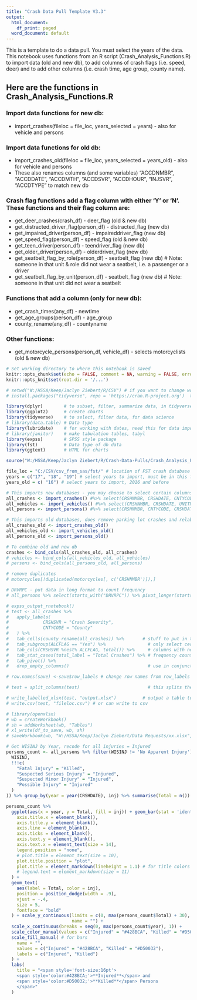 ```yaml
---
title: "Crash Data Pull Template V3.3"
output:
  html_document:
    df_print: paged
  word_document: default
---
```


This is a template to do a data pull. You must select the years of the data.  This notebook uses functions from an R script (Crash_Analysis_Functions.R) to import data (old and new db), to add columns of crash flags (i.e. speed, deer) and to add other columns (i.e. crash time, age group, county name).

## Here are the functions in Crash_Analysis_Functions.R

### Import data functions for new db:
+ import_crashes(fileloc = file_loc, years_selected = years)         - also for vehicle and persons  

### Import data functions for old db:
+ import_crashes_old(fileloc = file_loc, years_selected = years_old) - also for vehicle and persons  
+ These also renames columns (and some variables) "ACCDNMBR", "ACCDDATE", "ACCDMTH", "ACCDSVR", "ACCDHOUR", "INJSVR", "ACCDTYPE" to match new db  

### Crash flag functions add a flag column with either 'Y' or 'N'. These functions and their flag column are:
+ get_deer_crashes(crash_df)            - deer_flag (old & new db)  
+ get_distracted_driver_flag(person_df) - distracted_flag (new db)  
+ get_impaired_driver(person_df)        - impaireddriver_flag (new db)  
+ get_speed_flag(person_df)             - speed_flag (old & new db)  
+ get_teen_driver(person_df)            - teendriver_flag (new db)  
+ get_older_driver(person_df)           - olderdriver_flag (new db)  
+ get_seatbelt_flag_by_role(person_df)  - seatbelt_flag (new db)    # Note: someone in that unit & role did not wear a seatbelt, i.e. a passenger or a driver  
+ get_seatbelt_flag_by_unit(person_df)  - seatbelt_flag (new db)    # Note: someone in that unit did not wear a seatbelt  

### Functions that add a column (only for new db):
+ get_crash_times(any_df)               - newtime  
+ get_age_groups(person_df)             - age_group  
+ county_rename(any_df)                 - countyname  

### Other functions:
+ get_motorcycle_persons(person_df, vehicle_df) - selects motorcyclists (old & new db)  

```r
# Set working directory to where this notebook is saved
knitr::opts_chunk$set(echo = FALSE, comment = NA, warning = FALSE, error = FALSE, message = FALSE, tidy = TRUE, fig.dim = c(7, 4), global.par = TRUE)
knitr::opts_knit$set(root.dir = '/...')
```

```r
# setwd("W:/HSSA/Keep/Jaclyn Ziebert/R/CSV") # if you want to change wd, put this in the code block
# install.packages("tidyverse", repo = 'https://cran.R-project.org')  try this to install packages in base R, not RStudio

library(dplyr)        # to subset, filter, summarize data, in tidyverse, replaces plyr
library(ggplot2)      # create charts
library(tidyverse)    # to select, filter data, for data science
# library(data.table) # Data type
library(lubridate)    # for working with dates, need this for data import
# library(janitor)    # make tabulation tables, tabyl
library(expss)        # SPSS style package
library(fst)          # Data type of db data
library(ggtext)       # HTML for charts

source("W:/HSSA/Keep/Jaclyn Ziebert/R/Crash-Data-Pulls/Crash_Analysis_Functions.R") # Source of all the functions
```

```r
file_loc = "C:/CSV/csv_from_sas/fst/" # location of FST crash database files to load
years = c("17", "18", "19") # select years to import, must be in this format
years_old = c( "16") # select years to import, 2016 and before
```

```r
# This imports new databases - you may choose to select certain columns
all_crashes <- import_crashes() #%>% select(CRSHNMBR, CRSHDATE, CNTYCODE, CRSHSVR, CRSHTYPE, starts_with("ANMLTY")) # columns to select
all_vehicles <- import_vehicles() #%>% select(CRSHNMBR, CRSHDATE, UNITNMBR, VEHTYPE)
all_persons <- import_persons() #%>% select(CRSHNMBR, CNTYCODE, CRSHDATE, UNITNMBR, DRVRFLAG, HLMTUSE, EYEPROT, SFTYEQP, ROLE, SEX, AGE, DISTACT, starts_with("DRVRPC"), starts_with("STATNM"), starts_with("DRVRDS"))

# This imports old databases, does remove parking lot crashes and relabels columns
all_crashes_old <- import_crashes_old()
all_vehicles_old <- import_vehicles_old()
all_persons_old <- import_persons_old()

# To combine old and new db
crashes <- bind_cols(all_crashes_old, all_crashes)
# vehicles <- bind_cols(all_vehicles_old, all_vehicles)
# persons <- bind_cols(all_persons_old, all_persons)
```

```r
# remove duplicates
# motorcycles[!duplicated(motorcycles[, c('CRSHNMBR')]),]

# DRVRPC - put data in long format to count frequency
# all_persons %>% select(starts_with("DRVRPC")) %>% pivot_longer(starts_with("DRVRPC")) %>% filter(value !='') 
```

```r
# expss_output_rnotebook()
# test <- all_crashes %>%
#   apply_labels(
#             CRSHSVR = "Crash Severity",
#             CNTYCODE = "County"
#   ) %>%
#   tab_cells(county_rename(all_crashes)) %>%       # stuff to put in the rows
#   tab_subgroup(ALCFLAG == "Yes") %>%                # only select certain elements
#   tab_cols(CRSHSVR %nest% ALCFLAG, total()) %>%     # columns with nesting
#   tab_stat_cases(total_label = "Total Crashes") %>% # frequency count, can also do percent
#   tab_pivot() %>%
#   drop_empty_columns()                              # use in conjunction with tab_subgroup

# row.names(save) <-save$row_labels # change row names from row_labels

# test = split_columns(test)                          # this splits the row_names so county names are in a separate column, I don't like this

# write_labelled_xlsx(test, "output.xlsx")          # output a table to an xlsx, saved to working directory
# write.csv(test, "fileloc.csv") # or can write to csv
```
```r
# library(openxlsx)
# wb = createWorkbook()
# sh = addWorksheet(wb, "Tables")
# xl_write(df_to_save, wb, sh)
# saveWorkbook(wb, "W:/HSSA/Keep/Jaclyn Ziebert/Data Requests/xx.xlsx", overwrite = TRUE)
```

```r
# Get WISINJ by Year, recode for all injuries = Injured
persons_count <- all_persons %>% filter(WISINJ != 'No Apparent Injury') %>% mutate(inj = dplyr::recode(
  WISINJ,
  !!!c(
    "Fatal Injury" = "Killed",
    "Suspected Serious Injury" = "Injured",
    "Suspected Minor Injury" = "Injured",
    "Possible Injury" = "Injured"
  )
)) %>% group_by(year = year(CRSHDATE), inj) %>% summarise(Total = n()) %>% mutate(color = ifelse(inj == "Killed","#D50032","#428BCA"))

persons_count %>%
  ggplot(aes(x = year, y = Total, fill = inj)) + geom_bar(stat = 'identity', position = 'dodge') + theme_classic() + theme(
    axis.title.x = element_blank(),
    axis.title.y = element_blank(),
    axis.line = element_blank(),
    axis.ticks = element_blank(),
    axis.text.y = element_blank(),
    axis.text.x = element_text(size = 14),
    legend.position = "none",
    # plot.title = element_text(size = 10),
    plot.title.position = "plot",
    plot.title = element_markdown(lineheight = 1.1) # for title colors
    # legend.text = element_markdown(size = 11)
  ) +
  geom_text(
    aes(label = Total, color = inj),
    position = position_dodge(width = .9),
    vjust = -.4,
    size = 5,
    fontface = "bold" 
  ) + scale_y_continuous(limits = c(0, max(persons_count$Total) + 30), expand = expansion(mult = c(0, .05)),
                         name = "") +
  scale_x_continuous(breaks = seq(0, max(persons_count$year), 1)) +
  scale_color_manual(values = c("Injured" = "#428BCA", "Killed" = "#D50032")) + #for geom_text
  scale_fill_manual( # for bars
    name = "",
    values = c("Injured" = "#428BCA", "Killed" = "#D50032"),
    labels = c("Injured", "Killed")
  ) +
  labs(
    title = "<span style='font-size:16pt'>
    <span style='color:#428BCA;'>**Injured**</span> and
    <span style='color:#D50032;'>**Killed**</span> Persons
    </span>"
  )
```